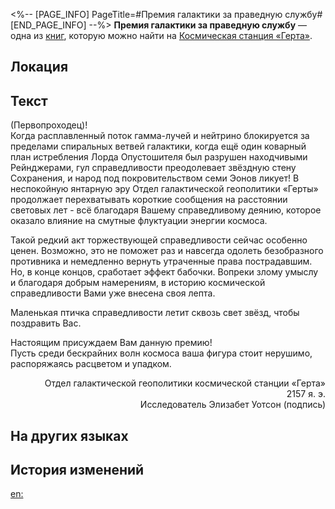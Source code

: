 <%-- [PAGE_INFO]
PageTitle=#Премия галактики за праведную службу#
[END_PAGE_INFO] --%>
{{Дополнить}}
{{Книга Инфобокс
|id           = 039
|Название     = 
|Изображение  = Журнал с КСГ.png
|Мир          = Космическая станция «Герта»
|Томов        = 1
|Автор        = <!--нужно добавить-->
|Описание     = Почётная награда, присуждаемая Отделом галактической геополитики «Герты» в знак признания соратников Частичного Правосудия.
|Том1         = {{tx}}
|Источник1    = {{tx|Отсутствует источник}}
|Персонажи    = 
|Фракции      = 
}}
'''Премия галактики за праведную службу''' — одна из [[Книги|книг]], которую можно найти на [[Космическая станция «Герта»]].

==Локация==
{{Отметка карты|<!--название карты-->|<!--id отметки-->}}

==Текст==
<div align="center">{{Размер|48|Премия галактики за праведную службу}}</div>

{{MC|ж=Госпожа|м=Господин}} (Первопроходец)!<br />
Когда расплавленный поток гамма-лучей и нейтрино блокируется за пределами спиральных ветвей галактики, когда ещё один коварный план истребления Лорда Опустошителя был разрушен находчивыми Рейнджерами, гул справедливости преодолевает звёздную стену Сохранения, и народ под покровительством семи Эонов ликует! В неспокойную янтарную эру Отдел галактической геополитики «Герты» продолжает перехватывать короткие сообщения на расстоянии световых лет - всё благодаря Вашему справедливому деянию, которое оказало влияние на смутные флуктуации энергии космоса.

Такой редкий акт торжествующей справедливости сейчас особенно ценен. Возможно, это не поможет раз и навсегда одолеть безобразного противника и немедленно вернуть утраченные права пострадавшим. Но, в конце концов, сработает эффект бабочки. Вопреки злому умыслу и благодаря добрым намерениям, в историю космической справедливости Вами уже внесена своя лепта.

Маленькая птичка справедливости летит сквозь свет звёзд, чтобы поздравить Вас.

<div align="center">{{Размер|36|Лорд Мироподдержания}}</div>

Настоящим присуждаем Вам данную премию!<br />
Пусть среди бескрайних волн космоса ваша фигура стоит нерушимо, распоряжаясь расцветом и упадком.

<div align="right">Отдел галактической геополитики космической станции «Герта»<br />
2157 я. э.<br />
Исследователь Элизабет Уотсон (подпись)</div>

==На других языках==
{{На других языках
|en   = Cosmos Public Service Award
|zhs  = 银河公义奖彰
|zht  = 銀河公義獎彰
|ja   = 銀河正義表彰
|ko   = 은하 표창장
|es   = Premio al servicio público de la galaxia
|fr   = Prix cosmique du service public
|ru   = Премия галактики за праведную службу
|th   = เหรียญผดุงความยุติธรรมแห่งกาแล็กซี
|vi   = Huân Chương Chính Nghĩa Ngân Hà
|de   = Preis für Verdienste im galaktischen Service
|id   = Penghargaan Layanan Publik Galaksi
|pt   = Prêmio de Serviço Público do Cosmos
}}

==История изменений==
{{История изменений|3.5}}

[[en:]]